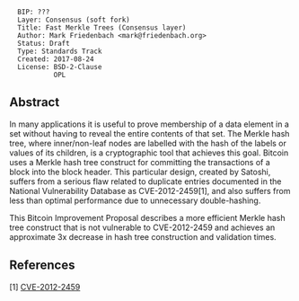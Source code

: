 <pre>
  BIP: ???
  Layer: Consensus (soft fork)
  Title: Fast Merkle Trees (Consensus layer)
  Author: Mark Friedenbach <mark@friedenbach.org>
  Status: Draft
  Type: Standards Track
  Created: 2017-08-24
  License: BSD-2-Clause
           OPL
</pre>

==Abstract==

In many applications it is useful to prove membership of a data element in a set without having to reveal the entire contents of that set.
The Merkle hash tree, where inner/non-leaf nodes are labelled with the hash of the labels or values of its children, is a cryptographic tool that achieves this goal.
Bitcoin uses a Merkle hash tree construct for committing the transactions of a block into the block header.
This particular design, created by Satoshi, suffers from a serious flaw related to duplicate entries documented in the National Vulnerability Database as CVE-2012-2459[1], and also suffers from less than optimal performance due to unnecessary double-hashing.

This Bitcoin Improvement Proposal describes a more efficient Merkle hash tree construct that is not vulnerable to CVE-2012-2459 and achieves an approximate 3x decrease in hash tree construction and validation times.

==References==

[1] [https://cve.mitre.org/cgi-bin/cvename.cgi?name=CVE-2012-2459 CVE-2012-2459]
